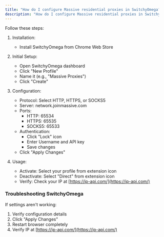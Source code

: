 ```yaml
---
title: "How do I configure Massive residential proxies in SwitchyOmega?"
description: "How do I configure Massive residential proxies in SwitchyOmega?"
---
```


Follow these steps:

1. Installation:
   - Install SwitchyOmega from Chrome Web Store

2. Initial Setup:
   - Open SwitchyOmega dashboard
   - Click "New Profile"
   - Name it (e.g., "Massive Proxies")
   - Click "Create"

3. Configuration:
   - Protocol: Select HTTP, HTTPS, or SOCKS5
   - Server: network.joinmassive.com
   - Ports:
     - HTTP: 65534
     - HTTPS: 65535
     - SOCKS5: 65533
   - Authentication:
     - Click "Lock" icon
     - Enter Username and API key
     - Save changes
   - Click "Apply Changes"

4. Usage:
   - Activate: Select your profile from extension icon
   - Deactivate: Select "Direct" from extension icon
   - Verify: Check your IP at [https://ip-api.com/](https://ip-api.com/)

### Troubleshooting SwitchyOmega

If settings aren't working:

1. Verify configuration details
2. Click "Apply Changes"
3. Restart browser completely
4. Verify IP at [https://ip-api.com/](https://ip-api.com/)